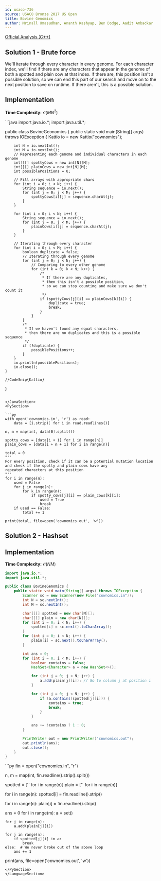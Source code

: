 ```yaml
---
id: usaco-736
source: USACO Bronze 2017 US Open
title: Bovine Genomics
author: Mrinall Umasudhan, Ananth Kashyap, Ben Dodge, Aadit Ambadkar
---
```


[Official Analysis (C++)](http://www.usaco.org/current/data/sol_cownomics_bronze_open17.html)

## Solution 1 - Brute force

We'll iterate through every character in every genome. For each character index, we'll find if there are any characters that appear in the genome of both a spotted and plain cow at that index. If there are, this position isn't a possible solution, so we can end this part of our search and move on to the next position to save on runtime. If there aren't, this is a possible solution. 

## Implementation
**Time Complexity**: $\mathcal O(MN^2)$

<LanguageSection>

<JavaSection>
```java 
import java.io.*;
import java.util.*;

public class BovineGeonomics {
	public static void main(String[] args) throws IOException {
		Kattio io = new Kattio("cownomics");

		int N = io.nextInt();
		int M = io.nextInt();
		// Representing each genome and individual characters in each genome
		int[][] spottyCows = new int[N][M];
		int[][] plainCows = new int[N][M];
		int possiblePositions = 0;

		// Fill arrays with appropriate chars
		for (int i = 0; i < N; i++) {
			String sequence = io.next();
			for (int j = 0; j < M; j++) {
				spottyCows[i][j] = sequence.charAt(j);
			}
		}

		for (int i = 0; i < N; i++) {
			String sequence = io.next();
			for (int j = 0; j < M; j++) {
				plainCows[i][j] = sequence.charAt(j);
			}
		}

		// Iterating through every character
		for (int i = 0; i < M; i++) {
			boolean duplicate = false;
			// Iterating through every genome
			for (int j = 0; j < N; j++) {
				// Comparing to every other genome
				for (int k = 0; k < N; k++) {
					/* 
					 * If there are any duplicates,
					 * then this isn't a possible position,
					 * so we can stop counting and make sure we don't count it
					 */
					if (spottyCows[j][i] == plainCows[k][i]) {
						duplicate = true;
						break;
					}
				}
			}
			/*
			 * If we haven't found any equal characters,
			 * then there are no duplicates and this is a possible sequence
			 */
			if (!duplicate) {
				possiblePositions++;
			}
		}
		io.println(possiblePositions);
		io.close();
	}

	//CodeSnip{Kattio}
}
```

</JavaSection>
<PySection>

```py
with open('cownomics.in', 'r') as read:
	data = [i.strip() for i in read.readlines()]

n, m = map(int, data[0].split())

spotty_cows = [data[i + 1] for i in range(n)]
plain_cows = [data[i + n + 1] for i in range(n)]

total = 0
"""
For every position, check if it can be a potential mutation location
and check if the spotty and plain cows have any
repeated characters at this position
"""
for i in range(m):
	used = False
	for j in range(n):
		for k in range(n):
			if spotty_cows[j][i] == plain_cows[k][i]:
				used = True
				break
	if used == False:
		total += 1

print(total, file=open('cownomics.out', 'w'))
```

</PySection>
</LanguageSection>

## Solution 2 - Hashset

<LanguageSection>
<JavaSection>

## Implementation

**Time Complexity:** $\mathcal{O}(NM)$

```java
import java.io.*;
import java.util.*;

public class BovineGenomics {
	public static void main(String[] args) throws IOException {
		Scanner sc = new Scanner(new File("cownomics.in"));
		int N = sc.nextInt();
		int M = sc.nextInt();

		char[][] spotted = new char[N][];
		char[][] plain = new char[N][];
		for (int i = 0; i < N; i++) {
			spotted[i] = sc.next().toCharArray();
		}
		for (int i = 0; i < N; i++) {
			plain[i] = sc.next().toCharArray();
		}

		int ans = 0;
		for (int i = 0; i < M; i++) {
			boolean contains = false;
			HashSet<Character> a = new HashSet<>();

			for (int j = 0; j < N; j++) {
				a.add(plain[j][i]); // Go to column j at position i
			}

			for (int j = 0; j < N; j++) {
				if (a.contains(spotted[j][i])) {
					contains = true;
					break;
				}
			}

			ans += !contains ? 1 : 0;
		}

		PrintWriter out = new PrintWriter("cownomics.out");
		out.println(ans);
		out.close();
	}
}
```

</JavaSection>
<PySection>
```py
fin = open("cownomics.in", "r")

n, m = map(int, fin.readline().strip().split())

spotted = ['' for i in range(n)]
plain = ['' for i in range(n)]

for i in range(n):
	spotted[i] = fin.readline().strip()

for i in range(n):
	plain[i] = fin.readline().strip()

ans = 0
for i in range(m):
	a = set()

	for j in range(n):
		a.add(plain[j][i])
	
	for j in range(n):
		if spotted[j][i] in a:
			break
	else:  # We never broke out of the above loop
		ans += 1
	
print(ans, file=open('cownomics.out', 'w'))
```
</PySection>
</LanguageSection>


